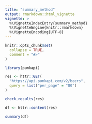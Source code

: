 ```yaml
---
title: "summary_method"
output: rmarkdown::html_vignette
vignette: >
  %\VignetteIndexEntry{summary_method}
  %\VignetteEngine{knitr::rmarkdown}
  %\VignetteEncoding{UTF-8}
---
```


```r
knitr::opts_chunk$set(
  collapse = TRUE,
  comment = "#>"
)
```

```r
library(punkapi)

```



```r

res <- httr::GET(
  "https://api.punkapi.com/v2/beers", 
  query = list("per_page" = "80")
)

check_results(res)

df <- httr::content(res)

summary(df)


```

